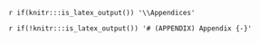 <!--
This file is required to make all that follow it appendices. By having this
separate, you can comment out any appendices you wish and the others will
still build properly.
-->

`r if(knitr:::is_latex_output()) '\\Appendices'`

`r if(!knitr:::is_latex_output()) '# (APPENDIX) Appendix {-}'`

